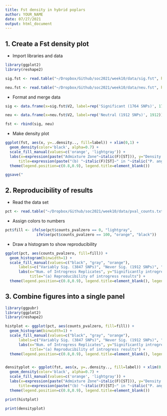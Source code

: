 ```yaml
---
title: Fst density in hybrid poplars
author: YOUR_NAME
date: 07/27/2021
output: html_document
---
```


## 1. Create a Fst density plot

- Import libraries and data
```r
library(ggplot2)
library(reshape2)

sig.fst <- read.table("~/Dropbox/Github/soc2021/week10/data/sig.fst", header=F)

neu.fst <- read.table("~/Dropbox/Github/soc2021/week10/data/neu.fst", header=F)

```


- Format and merge data

```r
sig <- data.frame(x=sig.fst$V2, label=rep('Significant (1764 SNPs)', 1764))

neu <- data.frame(x=neu.fst$V2, label=rep('Neutral (1912 SNPs)', 1912))

fst <- rbind(sig, neu)

```

- Make density plot

```r
ggplot(fst, aes(x, y=..density.., fill=label)) + xlim(0,1) +
  geom_density(color='black', alpha=0.7) +
  scale_fill_manual(values=c('orange', 'lightgray')) +
  labs(x=expression(paste("Admixture Zone"~italic(F)[ST])), y="Density (loci)",
      title=expression(paste("(b) "~italic(F)[ST]~" in "~italic("P. angustifolia")~" derived alleles"))) +
  theme(legend.position=c(0.8,0.9), legend.title=element_blank())

ggsave("
```


## 2. Reproducibility of results

- Read the data set

```r

pct <- read.table("~/Dropbox/Github/soc2021/week10/data/pval_counts.txt", header=T)

```

- Assign colors to numbers

```r
pct$fill <- ifelse(pct$counts_pvalzero == 0, "lightgray", 
              ifelse(pct$counts_pvalzero == 100, "orange", "black"))

```

- Draw a histogram to show reproducibility

```r
ggplot(pct, aes(counts_pvalzero, fill=fill)) +
  geom_histogram(binwidth=1) +
  scale_fill_manual(values=c("black", "gray", "orange"),
      labels=c("Variably Sig. (3847 SNPs)", "Never Sig. (1912 SNPs)", "Always Sig. (1764 SNPs)")) +
      labs(x="Num. of Introgress Replicates", y="Significantly introgressed loci",
           title="(a) Reproducibility of introgress results") +
  theme(legend.position=c(0.8,0.9), legend.title=element_blank(), legend.text=element_text(size=8))

```


## 3. Combine figures into a single panel


```r
library(ggpubr)
library(ggplot2)
library(reshape2)

histplot <- ggplot(pct, aes(counts_pvalzero, fill=fill)) +
  geom_histogram(binwidth=1) +
  scale_fill_manual(values=c("black", "gray", "orange"),
      labels=c("Variably Sig. (3847 SNPs)", "Never Sig. (1912 SNPs)", "Always Sig. (1764 SNPs)")) +
      labs(x="Num. of Introgress Replicates", y="Significantly introgressed loci",
           title="(a) Reproducibility of introgress results") +
  theme(legend.position=c(0.8,0.9), legend.title=element_blank(), legend.text=element_text(size=8))


densityplot <- ggplot(fst, aes(x, y=..density.., fill=label)) + xlim(0,1) +
  geom_density(color='black', alpha=0.7) +
  scale_fill_manual(values=c('orange', 'lightgray')) +
  labs(x=expression(paste("Admixture Zone"~italic(F)[ST])), y="Density (loci)",
      title=expression(paste("(b) "~italic(F)[ST]~" in "~italic("P. angustifolia")~" derived alleles"))) +
  theme(legend.position=c(0.8,0.9), legend.title=element_blank())

print(histplot)

print(densityplot)




```




